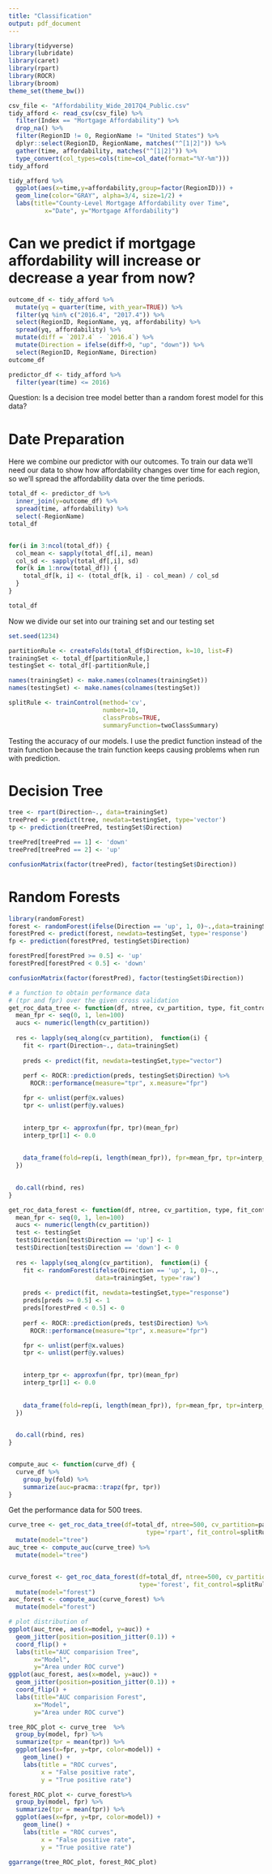 ```yaml
---
title: "Classification"
output: pdf_document
---
```


```r
library(tidyverse)
library(lubridate)
library(caret)
library(rpart)
library(ROCR)
library(broom)
theme_set(theme_bw())

csv_file <- "Affordability_Wide_2017Q4_Public.csv"
tidy_afford <- read_csv(csv_file) %>%
  filter(Index == "Mortgage Affordability") %>%
  drop_na() %>%
  filter(RegionID != 0, RegionName != "United States") %>%
  dplyr::select(RegionID, RegionName, matches("^[1|2]")) %>%
  gather(time, affordability, matches("^[1|2]")) %>%
  type_convert(col_types=cols(time=col_date(format="%Y-%m")))
tidy_afford
```


```r
tidy_afford %>%
  ggplot(aes(x=time,y=affordability,group=factor(RegionID))) +
  geom_line(color="GRAY", alpha=3/4, size=1/2) +
  labs(title="County-Level Mortgage Affordability over Time",
          x="Date", y="Mortgage Affordability")

```

# Can we predict if mortgage affordability will increase or decrease a year from now?

```r
outcome_df <- tidy_afford %>%
  mutate(yq = quarter(time, with_year=TRUE)) %>%
  filter(yq %in% c("2016.4", "2017.4")) %>%
  select(RegionID, RegionName, yq, affordability) %>%
  spread(yq, affordability) %>%
  mutate(diff = `2017.4` - `2016.4`) %>%
  mutate(Direction = ifelse(diff>0, "up", "down")) %>%
  select(RegionID, RegionName, Direction)
outcome_df
```

```r
predictor_df <- tidy_afford %>%
  filter(year(time) <= 2016)
```

Question: Is a decision tree model better than a random forest model for 
this data?

# Date Preparation

Here we combine our predictor with our outcomes. To train our data we'll
need our data to show how affordability changes over time for each region,
so we'll spread the affordability data over the time periods.
```r
total_df <- predictor_df %>% 
  inner_join(y=outcome_df) %>% 
  spread(time, affordability) %>% 
  select(-RegionName)
total_df


for(i in 3:ncol(total_df)) {
  col_mean <- sapply(total_df[,i], mean)
  col_sd <- sapply(total_df[,i], sd)
  for(k in 1:nrow(total_df)) {
    total_df[k, i] <- (total_df[k, i] - col_mean) / col_sd
  }
}

total_df

```


Now we divide our set into our training set and our testing set

```r
set.seed(1234)

partitionRule <- createFolds(total_df$Direction, k=10, list=F)
trainingSet <- total_df[partitionRule,]
testingSet <- total_df[-partitionRule,]

names(trainingSet) <- make.names(colnames(trainingSet))
names(testingSet) <- make.names(colnames(testingSet))

splitRule <- trainControl(method='cv', 
                          number=10,
                          classProbs=TRUE,
                          summaryFunction=twoClassSummary)
```



Testing the accuracy of our models. I use the predict function instead of the train function because
the train function keeps causing problems when run with prediction.

# Decision Tree
```r
tree <- rpart(Direction~., data=trainingSet)
treePred <- predict(tree, newdata=testingSet, type='vector')
tp <- prediction(treePred, testingSet$Direction)

treePred[treePred == 1] <- 'down'
treePred[treePred == 2] <- 'up'

confusionMatrix(factor(treePred), factor(testingSet$Direction))
```

# Random Forests
```r
library(randomForest)
forest <- randomForest(ifelse(Direction == 'up', 1, 0)~.,data=trainingSet, type='raw')
forestPred <- predict(forest, newdata=testingSet, type='response')
fp <- prediction(forestPred, testingSet$Direction)

forestPred[forestPred >= 0.5] <- 'up'
forestPred[forestPred < 0.5] <- 'down'

confusionMatrix(factor(forestPred), factor(testingSet$Direction))
```

```r

# a function to obtain performance data
# (tpr and fpr) over the given cross validation
get_roc_data_tree <- function(df, ntree, cv_partition, type, fit_control) {
  mean_fpr <- seq(0, 1, len=100)
  aucs <- numeric(length(cv_partition))
  
  res <- lapply(seq_along(cv_partition),  function(i) {
    fit <- rpart(Direction~., data=trainingSet)
    
    preds <- predict(fit, newdata=testingSet,type="vector")
    
    perf <- ROCR::prediction(preds, testingSet$Direction) %>%
      ROCR::performance(measure="tpr", x.measure="fpr")

    fpr <- unlist(perf@x.values)
    tpr <- unlist(perf@y.values)
    

    interp_tpr <- approxfun(fpr, tpr)(mean_fpr)
    interp_tpr[1] <- 0.0
  
    
    data_frame(fold=rep(i, length(mean_fpr)), fpr=mean_fpr, tpr=interp_tpr)
  })
  

  do.call(rbind, res)
}

get_roc_data_forest <- function(df, ntree, cv_partition, type, fit_control) {
  mean_fpr <- seq(0, 1, len=100)
  aucs <- numeric(length(cv_partition))
  test <- testingSet 
  test$Direction[test$Direction == 'up'] <- 1
  test$Direction[test$Direction == 'down'] <- 0
  
  res <- lapply(seq_along(cv_partition),  function(i) {
    fit <- randomForest(ifelse(Direction == 'up', 1, 0)~.,
                        data=trainingSet, type='raw')
    
    preds <- predict(fit, newdata=testingSet,type="response")
    preds[preds >= 0.5] <- 1
    preds[forestPred < 0.5] <- 0
    
    perf <- ROCR::prediction(preds, test$Direction) %>%
      ROCR::performance(measure="tpr", x.measure="fpr")

    fpr <- unlist(perf@x.values)
    tpr <- unlist(perf@y.values)
    

    interp_tpr <- approxfun(fpr, tpr)(mean_fpr)
    interp_tpr[1] <- 0.0
  
    
    data_frame(fold=rep(i, length(mean_fpr)), fpr=mean_fpr, tpr=interp_tpr)
  })
  

  do.call(rbind, res)
}


compute_auc <- function(curve_df) {
  curve_df %>% 
    group_by(fold) %>%
    summarize(auc=pracma::trapz(fpr, tpr))
}

```

Get the performance data for 500 trees.

```r

curve_tree <- get_roc_data_tree(df=total_df, ntree=500, cv_partition=partitionRule,
                                      type='rpart', fit_control=splitRule) %>% 
  mutate(model="tree")
auc_tree <- compute_auc(curve_tree) %>% 
  mutate(model="tree")


curve_forest <- get_roc_data_forest(df=total_df, ntree=500, cv_partition=partitionRule, 
                                    type='forest', fit_control=splitRule) %>% 
  mutate(model="forest")
auc_forest <- compute_auc(curve_forest) %>% 
  mutate(model="forest")
```

```r
# plot distribution of 
ggplot(auc_tree, aes(x=model, y=auc)) +
  geom_jitter(position=position_jitter(0.1)) +
  coord_flip() + 
  labs(title="AUC comparision Tree",
       x="Model",
       y="Area under ROC curve")
ggplot(auc_forest, aes(x=model, y=auc)) +
  geom_jitter(position=position_jitter(0.1)) +
  coord_flip() + 
  labs(title="AUC comparision Forest",
       x="Model",
       y="Area under ROC curve")
```


```r

tree_ROC_plot <- curve_tree  %>%
  group_by(model, fpr) %>%
  summarize(tpr = mean(tpr)) %>%
  ggplot(aes(x=fpr, y=tpr, color=model)) +
    geom_line() +
    labs(title = "ROC curves",
         x = "False positive rate",
         y = "True positive rate")

forest_ROC_plot <- curve_forest%>%
  group_by(model, fpr) %>%
  summarize(tpr = mean(tpr)) %>%
  ggplot(aes(x=fpr, y=tpr, color=model)) +
    geom_line() +
    labs(title = "ROC curves",
         x = "False positive rate",
         y = "True positive rate")

ggarrange(tree_ROC_plot, forest_ROC_plot)
``` 

```r


```

